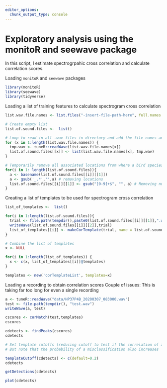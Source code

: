 ```yaml
---
editor_options: 
  chunk_output_type: console
---
```


# Exploratory analysis using the monitoR and seewave package

In this script, I estimate spectrogrpahic cross correlation and calculate correlation scores.

Loading `monitoR` and `seewave` packages
```r
library(monitoR)
library(seewave)
library(tidyverse)
```

Loading a list of training features to calculate spectrogram cross correlation
```r
list.wav.file.names <- list.files("-insert-file-path-here", full.names = T)

# Create empty list
list.of.sound.files <-  list()

# Loop to read in all .wav files in directory and add the file names and .wav files to a list 
for (x in 1:length(list.wav.file.names)) { 
  tmp.wav <- tuneR::readWave(list.wav.file.names[x]) 
  list.of.sound.files[[x]] <- list(list.wav.file.names[x], tmp.wav) 
}

# Temporarily remove all associated locations from where a bird species recording was obtained
for(i in 1: length(list.of.sound.files)){
  a <- basename(list.of.sound.files[[i]][[1]])
  a <- gsub('_.*','',a) # removing locations
  list.of.sound.files[[i]][[1]] <- gsub("[0-9]+$", "", a) # Removing numbers 
}
```

Creating a list of templates to be used for spectrogram cross correlation
```r
list_of_templates <-  list()

for(i in 1:length(list.of.sound.files)){
  trial <- file.path(tempdir(),paste0(list.of.sound.files[[i]][[1]],".wav",sep=""))
  writeWave(list.of.sound.files[[i]][[2]],trial)
  list_of_templates[[i]] <- makeCorTemplate(trial, name = list.of.sound.files[[i]][[1]])
}

# Combine the list of templates
x <- NULL

for(i in 1:length(list_of_templates)) {
  x <- c(x, list_of_templates[[i]]@templates)
}

templates <- new('corTemplateList', templates=x)
```

Loading a recording to obtain correlation scores
Couple of issues: This is taking far too long for even a single recording
```r
a <- tuneR::readWave("data/HP37P4B_20200307_083000.wav")
test <- file.path(tempdir(), "test.wav")
writeWave(a, test)

cscores <- corMatch(test,templates)
cscores

cdetects <- findPeaks(cscores)
cdetects

# Set template cutoffs (reducing cutoff to test if the correlation of a match increases)
# But note that the probability of a misclassification also increases

templateCutoff(cdetects) <- c(default=0.2)
cdetects

getDetections(cdetects)

plot(cdetects)
```
